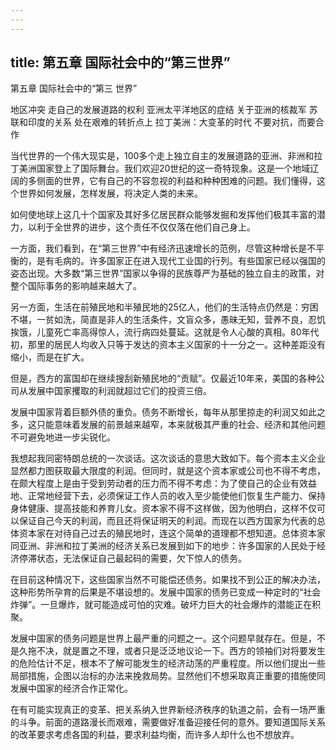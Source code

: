 ```yaml
---
---
---
```

title: 第五章 国际社会中的“第三世界”
---



第五章 国际社会中的“第三 世界”


地区冲突
走自己的发展道路的权利
亚洲太平洋地区的症结
关于亚洲的核裁军
苏联和印度的关系
处在艰难的转折点上
拉丁美洲：大变革的时代
不要对抗，而要合作



当代世界的一个伟大现实是，100多个走上独立自主的发展道路的亚洲、非洲和拉丁美洲国家登上了国际舞台。我们欢迎20世纪的这一奇特现象。这是一个地域辽阔的多侧面的世界，它有自己的不容忽视的利益和种种困难的问题。我们懂得，这个世界如何发展，怎样发展，将决定人类的未来。

如何使地球上这几十个国家及其好多亿居民群众能够发掘和发挥他们极其丰富的潜力，以利于全世界的进步，这个责任不仅仅落在他们自己身上。

一方面，我们看到，在“第三世界”中有经济迅速增长的范例，尽管这种增长是不平衡的，是有毛病的。许多国家正在进入现代工业国的行列。有些国家已经以强国的姿态出现。大多数“第三世界”国家以争得的民族尊严为基础的独立自主的政策，对整个国际事务的影响越来越大了。

另一方面，生活在前殖民地和半殖民地的25亿人，他们的生活特点仍然是：穷困不堪，一贫如洗，简直是非人的生活条件，文盲众多，愚昧无知，营养不良，忍饥挨饿，儿童死亡率高得惊人，流行病四处蔓延。这就是令人心酸的真相。80年代初，那里的居民人均收入只等于发达的资本主义国家的十一分之一。这种差距没有缩小，而是在扩大。

但是，西方的富国却在继续搜刮新殖民地的“贡赋”。仅最近10年来，美国的各种公司从发展中国家攫取的利润就超过它们的投资三倍。

发展中国家背着巨额外债的重负。债务不断增长，每年从那里掠走的利润又如此之多，这只能意味着发展的前景越来越窄，本来就极其严重的社会、经济和其他问题不可避免地进一步尖锐化。

我想起我同密特朗总统的一次谈话。这次谈话的意思大致如下。每个资本主义企业显然都力图获取最大限度的利润。但同时，就是这个资本家或公司也不得不考虑，在颇大程度上是由于受到劳动者的压力而不得不考虑：为了使自己的企业有效益地、正常地经营下去，必须保证工作人员的收入至少能使他们恢复生产能力、保持身体健康、提高技能和养育儿女。资本家不得不这样做，因为他明白，这样不仅可以保证自己今天的利润，而且还将保证明天的利润。而现在以西方国家为代表的总体资本家在对待自己过去的殖民地时，连这个简单的道理都不想知道。总体资本家同亚洲、非洲和拉丁美洲的经济关系已发展到如下的地步：许多国家的人民处于经济停滞状态，无法保证自己最起码的需要，欠下惊人的债务。

在目前这种情况下，这些国家当然不可能偿还债务。如果找不到公正的解决办法，这种形势所孕育的后果是不堪设想的。发展中国家的债务已变成一种定时的“社会炸弹”。一旦爆炸，就可能造成可怕的灾难。破坏力巨大的社会爆炸的潜能正在积聚。

发展中国家的债务问题是世界上最严重的问题之一。这个问题早就存在。但是，不是久拖不决，就是置之不理，或者只是泛泛地议论一下。西方的领袖们对将要发生的危险估计不足，根本不了解可能发生的经济动荡的严重程度。所以他们提出一些局部措施，企图以治标的办法来挽救局势。显然他们不想采取真正重要的措施使同发展中国家的经济合作正常化。

在有可能实现真正的变革、把关系纳入世界新经济秩序的轨道之前，会有一场严重的斗争。前面的道路漫长而艰难，需要做好准备迎接任何的意外。要知道国际关系的改革要求考虑各国的利益，要求利益均衡，而许多人却什么也不想放弃。
